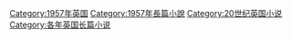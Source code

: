 [[Category:1957年英国|Category:1957年英国]]
[[Category:1957年長篇小說|Category:1957年長篇小說]]
[[Category:20世纪英国小说|Category:20世纪英国小说]]
[[Category:各年英国长篇小说|Category:各年英国长篇小说]]